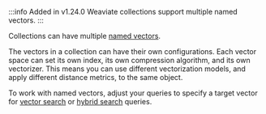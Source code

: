 :::info Added in v1.24.0
Weaviate collections support multiple named vectors.
:::

Collections can have multiple [named vectors](/weaviate/config-refs/collections#named-vectors).

The vectors in a collection can have their own configurations. Each vector space can set its own index, its own compression algorithm, and its own vectorizer. This means you can use different vectorization models, and apply different distance metrics, to the same object.

To work with named vectors, adjust your queries to specify a target vector for [vector search](/weaviate/search/similarity#named-vectors) or [hybrid search](/weaviate/search/hybrid#named-vectors) queries.
